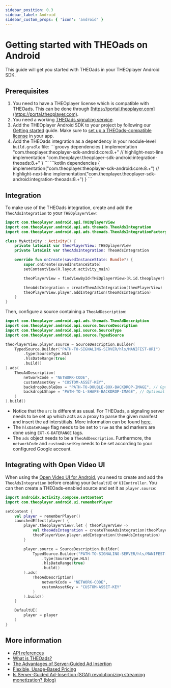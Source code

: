 ```yaml
---
sidebar_position: 0.3
sidebar_label: Android
sidebar_custom_props: { 'icon': 'android' }
---
```


# Getting started with THEOads on Android

This guide will get you started with THEOads in your THEOplayer Android SDK.

## Prerequisites


1. You need to have a THEOplayer license which is compatible with THEOads.
   This can be done through [https://portal.theoplayer.com](https://portal.theoplayer.com).
2. You need a working [THEOads signaling service](00-getting-started-signaling-service.mdx).
3. Add the THEOplayer Android SDK to your project by following our [Getting started](/theoplayer/getting-started/sdks/android/getting-started) guide.
   Make sure to [set up a THEOads-compatible license](/theoplayer/getting-started/sdks/android/getting-started/#setting-up-the-license)
   in your app.
4. Add the THEOads integration as a dependency in your module-level `build.gradle` file:
   <Tabs queryString="lang">
      <!-- prettier-ignore-start -->
      <TabItem value="groovy" label="Groovy">
       ```groovy
       dependencies {
           implementation "com.theoplayer.theoplayer-sdk-android:core:8.+"
           // highlight-next-line
           implementation "com.theoplayer.theoplayer-sdk-android:integration-theoads:8.+"
       }
       ```
       </TabItem>
       <TabItem value="kotlin" label="Kotlin">
       ```kotlin
       dependencies {
           implementation("com.theoplayer.theoplayer-sdk-android:core:8.+")
           // highlight-next-line
           implementation("com.theoplayer.theoplayer-sdk-android:integration-theoads:8.+")
       }
       ```
       </TabItem>
       <!-- prettier-ignore-end -->
   </Tabs>

## Integration

To make use of the THEOads integration, create and add the `TheoAdsIntegration` to your `THEOplayerView`:

```kotlin
import com.theoplayer.android.api.THEOplayerView
import com.theoplayer.android.api.ads.theoads.TheoAdsIntegration
import com.theoplayer.android.api.ads.theoads.TheoAdsIntegrationFactory.createTheoAdsIntegration

class MyActivity : Activity() {
    private lateinit var theoPlayerView: THEOplayerView
    private lateinit var theoAdsIntegration: TheoAdsIntegration

    override fun onCreate(savedInstanceState: Bundle?) {
        super.onCreate(savedInstanceState)
        setContentView(R.layout.activity_main)

        theoPlayerView = findViewById<THEOplayerView>(R.id.theoplayer)

        theoAdsIntegration = createTheoAdsIntegration(theoPlayerView)
        theoPlayerView.player.addIntegration(theoAdsIntegration)
    }
}
```

Then, configure a source containing a `TheoAdDescription`:

```kotlin
import com.theoplayer.android.api.ads.theoads.TheoAdDescription
import com.theoplayer.android.api.source.SourceDescription
import com.theoplayer.android.api.source.SourceType
import com.theoplayer.android.api.source.TypedSource

theoPlayerView.player.source = SourceDescription.Builder(
    TypedSource.Builder("PATH-TO-SIGNALING-SERVER/hls/MANIFEST-URI")
        .type(SourceType.HLS)
        .hlsDateRange(true)
        .build()
).ads(
    TheoAdDescription(
        networkCode = "NETWORK-CODE",
        customAssetKey = "CUSTOM-ASSET-KEY",
        backdropDoubleBox = "PATH-TO-DOUBLE-BOX-BACKDROP-IMAGE", // Optional
        backdropLShape = "PATH-TO-L-SHAPE-BACKDROP-IMAGE", // Optional
    )
).build()
```

- Notice that the `src` is different as usual. For THEOads, a signaling server needs to be set up which acts as a proxy to parse the given manifest and insert the ad interstitials.
  More information can be found [here](00-getting-started-signaling-service.mdx).
- The `hlsDateRange` flag needs to be set to `true` as the ad markers are done using `EXT-X-DATERANGE` tags.
- The `ads` object needs to be a `TheoAdDescription`. Furthermore, the `networkCode` and `customAssetKey` needs to be set according to your configured Google account.

## Integrating with Open Video UI

When using the [Open Video UI for Android](/open-video-ui/android/), you need to create and add
the `TheoAdsIntegration` before creating your `DefaultUI` or `UIController`. You can then create a
THEOads-enabled source and set it as `player.source`:

```kotlin
import androidx.activity.compose.setContent
import com.theoplayer.android.ui.rememberPlayer

setContent {
    val player = rememberPlayer()
    LaunchedEffect(player) {
        player.theoplayerView?.let { theoPlayerView ->
            val theoAdsIntegration = createTheoAdsIntegration(theoPlayerView)
            theoPlayerView.player.addIntegration(theoAdsIntegration)
        }

        player.source = SourceDescription.Builder(
            TypedSource.Builder("PATH-TO-SIGNALING-SERVER/hls/MANIFEST-URI")
                .type(SourceType.HLS)
                .hlsDateRange(true)
                .build()
        ).ads(
            TheoAdDescription(
                networkCode = "NETWORK-CODE",
                customAssetKey = "CUSTOM-ASSET-KEY"
            )
        ).build()
    }

    DefaultUI(
        player = player
    )
}
```

## More information

- [API references](pathname:///theoplayer/v7/api-reference/android/com/theoplayer/android/api/ads/theoads/package-summary.html)
- [What is THEOads?](https://www.theoplayer.com/product/theoads/)
- [The Advantages of Server-Guided Ad Insertion](https://www.theoplayer.com/solutions/server-guided-ad-insertion-sgai/)
- [Flexible, Usage-Based Pricing](https://www.theoplayer.com/product/theoads/pricing/)
- [Is Server-Guided Ad-Insertion (SGAI) revolutionizing streaming monetization? (blog)](https://www.theoplayer.com/blog/server-guided-ad-insertion-sgai-revolutionizing-streaming-monetization/)
